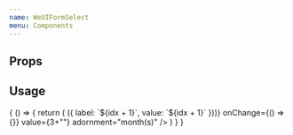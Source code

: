 ```yaml
---
name: WeUIFormSelect
menu: Components
---
```



## Props
<Props of={WeUIFormSelect}/>

## Usage
<Playground>
    {
      () => {
        return (
          <WeUIForm>
            <WeUIFormSelect
                      label="time"
                      options={new Array(12).fill(0).map((_, idx) => ({ label: `${idx + 1}`, value: `${idx + 1}` }))}
                      onChange={() => {}}
                      value={3+""}
                      adornment="month(s)"
            />
          </WeUIForm>
        )
      }  
    }
</Playground>
